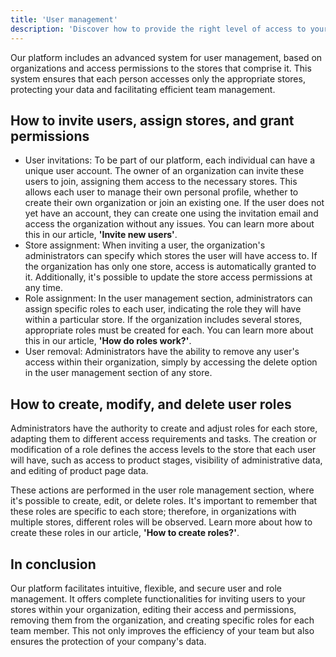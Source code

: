 ```yaml
---
title: 'User management'
description: 'Discover how to provide the right level of access to your store.'
---
```


Our platform includes an advanced system for user management, based on organizations and access permissions to the stores that comprise it. This system ensures that each person accesses only the appropriate stores, protecting your data and facilitating efficient team management.

## How to invite users, assign stores, and grant permissions

- User invitations: To be part of our platform, each individual can have a unique user account. The owner of an organization can invite these users to join, assigning them access to the necessary stores. This allows each user to manage their own personal profile, whether to create their own organization or join an existing one. If the user does not yet have an account, they can create one using the invitation email and access the organization without any issues. You can learn more about this in our article, **'Invite new users'**.
- Store assignment: When inviting a user, the organization's administrators can specify which stores the user will have access to. If the organization has only one store, access is automatically granted to it. Additionally, it's possible to update the store access permissions at any time.
- Role assignment: In the user management section, administrators can assign specific roles to each user, indicating the role they will have within a particular store. If the organization includes several stores, appropriate roles must be created for each. You can learn more about this in our article, **'How do roles work?'**.
- User removal: Administrators have the ability to remove any user's access within their organization, simply by accessing the delete option in the user management section of any store.

## How to create, modify, and delete user roles

Administrators have the authority to create and adjust roles for each store, adapting them to different access requirements and tasks. The creation or modification of a role defines the access levels to the store that each user will have, such as access to product stages, visibility of administrative data, and editing of product page data.

These actions are performed in the user role management section, where it's possible to create, edit, or delete roles. It's important to remember that these roles are specific to each store; therefore, in organizations with multiple stores, different roles will be observed. Learn more about how to create these roles in our article, **'How to create roles?'**.

## In conclusion

Our platform facilitates intuitive, flexible, and secure user and role management. It offers complete functionalities for inviting users to your stores within your organization, editing their access and permissions, removing them from the organization, and creating specific roles for each team member. This not only improves the efficiency of your team but also ensures the protection of your company's data.